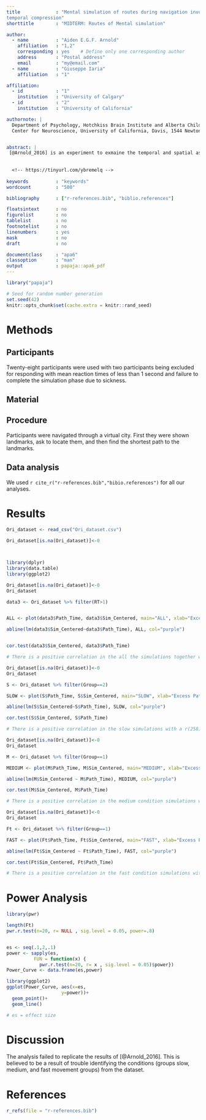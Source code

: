 ```yaml
---
title             : "Mental simulation of routes during navigation involves adaptive
temporal compression"
shorttitle        : "MIDTERM: Routes of Mental simulation"

author: 
  - name          : "Aiden E.G.F. Arnold"
    affiliation   : "1,2"
    corresponding : yes    # Define only one corresponding author
    address       : "Postal address"
    email         : "my@email.com"
  - name          : "Giuseppe Iaria"
    affiliation   : "1"

affiliation:
  - id            : "1"
    institution   : "University of Calgary"
  - id            : "2"
    institution   : "University of California"

authornote: |
  Department of Psychology, Hotchkiss Brain Institute and Alberta Children’s Hospital Research Institute, University of Calgary, Calgary, Alberta, Canada
  Center for Neuroscience, University of California, Davis, 1544 Newton Court, Davis, CA, USA


abstract: |
 [@Arnold_2016] is an experiment to exmaine the temporal and spatial aspects of memory through the use of virtual simulations. Specifically, in the following experiment,, to examined whether their is a relationship between mental simulations and the ability to navigate the fastest route.
  
  
  <!-- https://tinyurl.com/ybremelq -->
  
keywords          : "keywords"
wordcount         : "500"

bibliography      : ["r-references.bib", "biblio.references"]

floatsintext      : no
figurelist        : no
tablelist         : no
footnotelist      : no
linenumbers       : yes
mask              : no
draft             : no

documentclass     : "apa6"
classoption       : "man"
output            : papaja::apa6_pdf
---
```


```r
library("papaja")
```

```r
# Seed for random number generation
set.seed(42)
knitr::opts_chunk$set(cache.extra = knitr::rand_seed)
```



# Methods

## Participants

Twenty-eight participants were used with two participants being excluded for responding with mean reaction
times of less than 1 second and failure to complete the simulation phase due to sickness.

## Material

## Procedure
Participants were navigated through a virtual city. First they were shown landmarks, ask to locate them, and then find the shortest path to the landmarks.

## Data analysis
We used `r cite_r("r-references.bib","bibio.references")` for all our analyses.




# Results

```r
Ori_dataset <- read_csv("Ori_dataset.csv")

Ori_dataset[is.na(Ori_dataset)]<-0



library(dplyr)
library(data.table)
library(ggplot2)

```



```r

Ori_dataset[is.na(Ori_dataset)]<-0
Ori_dataset

data3 <- Ori_dataset %>% filter(RT>1) 


ALL <- plot(data3$Path_Time, data3$Sim_Centered, main="ALL", xlab="Excess Path Time ", ylab="Mean Centered Simulation Time")

abline(lm(data3$Sim_Centered~data3$Path_Time), ALL, col="purple")


cor.test(data3$Sim_Centered, data3$Path_Time)

# There is a positive correlation in the all the simulations together with a r(532)=0.2853851, p=1.822e-11.

```


```r

Ori_dataset[is.na(Ori_dataset)]<-0
Ori_dataset

S <- Ori_dataset %>% filter(Group==2)

SLOW <- plot(S$Path_Time, S$Sim_Centered, main="SLOW", xlab="Excess Path Time ", ylab="Mean Centered Simulation Time")

abline(lm(S$Sim_Centered~S$Path_Time), SLOW, col="purple")

cor.test(S$Sim_Centered, S$Path_Time)

# There is a positive correlation in the slow simulations with a r(258)=0.122393, p=0.04867.

```

```r

Ori_dataset[is.na(Ori_dataset)]<-0
Ori_dataset

M <- Ori_dataset %>% filter(Group==1)

MEDIUM <- plot(M$Path_Time, M$Sim_Centered, main="MEDIUM", xlab="Excess Path Time ", ylab="Mean Centered Simulation Time")

abline(lm(M$Sim_Centered ~ M$Path_Time), MEDIUM, col="purple")

cor.test(M$Sim_Centered, M$Path_Time)

# There is a positive correlation in the medium condition simulations with a r(278)=0.1381928, p=0.02071

```

```r

Ori_dataset[is.na(Ori_dataset)]<-0
Ori_dataset

Ft <- Ori_dataset %>% filter(Group==1)

FAST <- plot(Ft$Path_Time, Ft$Sim_Centered, main="FAST", xlab="Excess Path Time ", ylab="Mean Centered Simulation Time")

abline(lm(Ft$Sim_Centered ~ Ft$Path_Time), FAST, col="purple")

cor.test(Ft$Sim_Centered, Ft$Path_Time)

# There is a positive correlation in the fast condition simulations with a r(278)=0.1381928, p=0.02071

```
# Power Analysis
```r
library(pwr)

length(Ft)
pwr.r.test(n=20, r= NULL , sig.level = 0.05, power=.8)


es <- seq(.1,2,.1)
power <- sapply(es, 
          FUN = function(x) {
            pwr.r.test(n=20, r= x , sig.level = 0.05)$power})
Power_Curve <- data.frame(es,power)

library(ggplot2)
ggplot(Power_Curve, aes(x=es,
                    y=power))+
  geom_point()+
  geom_line()

# es = effect size
```

# Discussion
The analysis failed to replicate the results of [@Arnold_2016]. This is believed to be a result of trouble identifying the conditions (groups slow, medium, and fast movement groups) from the dataset.


\newpage

# References
```r
r_refs(file = "r-references.bib")
```

\begingroup
\setlength{\parindent}{-0.5in}
\setlength{\leftskip}{0.5in}

<div id = "refs"></div>
\endgroup
